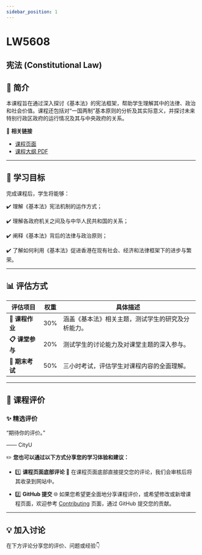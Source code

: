 ```yaml
---
sidebar_position: 1
---
```


# LW5608
## 宪法 (Constitutional Law)

## **📘 简介**
本课程旨在通过深入探讨《基本法》的宪法框架，帮助学生理解其中的法律、政治和社会价值。课程还包括对“一国两制”基本原则的分析及其实际意义，并探讨未来特别行政区政府的运行情况及其与中央政府的关系。

🔗 **相关链接**
- [课程页面](https://www.cityu.edu.hk/catalogue/pg/202425/course/LW5608.htm)
- [课程大纲 PDF](https://www.cityu.edu.hk/catalogue/pg/202425/course/LW5608.pdf)

---

## **🎯 学习目标**

完成课程后，学生将能够：

✔️ 理解《基本法》宪法机制的运作方式；

✔️ 理解各政府机关之间及与中华人民共和国的关系；

✔️ 阐释《基本法》背后的法律与政治原则；

✔️ 了解如何利用《基本法》促进香港在现有社会、经济和法律框架下的进步与繁荣。

---

## **📊 评估方式**

| **评估项目**         | **权重** | **具体描述**                                                                                       |
|---------------------|---------|---------------------------------------------------------------------------------------------------|
| **📂 课程作业**       | 30%     | 涵盖《基本法》相关主题，测试学生的研究及分析能力。                                                   |
| **📋 课堂参与**       | 20%     | 测试学生的讨论能力及对课堂主题的深入参与。                                                             |
| **📂 期末考试**       | 50%     | 三小时考试，评估学生对课程内容的全面理解。                                                             |

---

## **💬 课程评价**

### ✨ **精选评价**
<div className={commentStyles.commentBox}>
    <p className={commentStyles.commentText}>
        “期待你的评价。”
    </p>
    <p className={commentStyles.commentAuthor}>—— CityU</p>
</div>

✏️ **您也可以通过以下方式分享您的学习体验和建议：**

- 1️⃣ **课程页面底部评论**
💬 在课程页面底部直接提交您的评论，我们会审核后将其收录到网站中。

- 2️⃣ **GitHub 提交**
🌐 如果您希望更全面地分享课程评价，或希望修改或新增课程页面，欢迎参考 [Contributing](https://penjc.github.io/cityU-navigator/contributing) 页面，通过 GitHub 提交您的贡献。

---

## **💡 加入讨论**

在下方评论分享您的评价、问题或经验👇
<Utterances />
